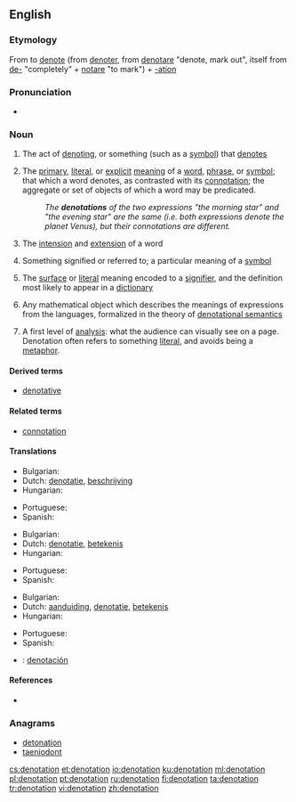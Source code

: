 ==English==
{{wikipedia}}

===Etymology===
From to [[denote]] (from {{etyl|frm|en}} [[denoter]], from {{etyl|la|en}} [[denotare]] "denote, mark out", itself from [[de-]] "completely" + [[notare]] "to mark") + [[-ation]]

===Pronunciation===
* {{rhymes|eɪʃən}}

===Noun===
{{en-noun}}

# The act of [[denoting]], or something (such as a [[symbol]]) that [[denote]]s
# {{logic|linguistics|semiotics}} The [[primary]], [[literal]], or [[explicit]] [[meaning]] of a [[word]], [[phrase]], or [[symbol]]; that which a word denotes, as contrasted with its [[connotation]]; the aggregate or set of objects of which a word may be predicated.
#: ''The '''denotations''' of the two expressions "the morning star" and "the evening star" are the same (i.e. both expressions denote the planet Venus), but their connotations are different.''
# {{philosophy|logic}} The [[intension]] and [[extension]] of a word
# {{semantics}} Something signified or referred to; a particular meaning of a [[symbol]]
# {{semiotics}} The [[surface]] or [[literal]] meaning encoded to a [[signifier]], and the definition most likely to appear in a [[dictionary]]
# {{computer science}} Any mathematical object which describes the meanings of expressions from the languages, formalized in the theory of [[denotational semantics]]
# {{context|media-studies}} A first level of [[analysis]]: what the audience can visually see on a page. Denotation often refers to something [[literal]], and avoids being a [[metaphor]].

====Derived terms====
* [[denotative]]

====Related terms====
* [[connotation]]

====Translations====
{{trans-top|act of denoting}}
* Bulgarian: {{t-|bg|означаване|n}}
* Dutch: [[denotatie]], [[beschrijving]]
* Hungarian: {{t+|hu|megjelölés}}
{{trans-mid}}
* Portuguese: {{t+|pt|denotação|f}}
* Spanish: {{t-|es|denotación|f}}
{{trans-bottom}}

{{trans-top|primary or explicit meaning}}
* Bulgarian: {{t-|bg|главно значение|n}}
* Dutch: [[denotatie]], [[betekenis]]
* Hungarian: {{t+|hu|jelentés}}
{{trans-mid}}
* Portuguese: {{t+|pt|denotação|f}}
* Spanish: {{t-|es|denotación|f}}
{{trans-bottom}}

{{trans-top|something signified or referred to}}
* Bulgarian: {{t+|bg|обозначение|n}}
* Dutch: [[aanduiding]], [[denotatie]], [[betekenis]]
* Hungarian: {{t+|hu|jel}}
{{trans-mid}}
* Portuguese: {{t+|pt|denotação|f}}
* Spanish: {{t-|es|denotación|f}}
{{trans-bottom}}

{{checktrans-top}}
* {{ttbc|es}}: [[denotación]]
{{trans-bottom}}

====References====
* {{R:OED2}}

===Anagrams===
* [[detonation#English|detonation]]
* [[taeniodont#English|taeniodont]]

[[cs:denotation]]
[[et:denotation]]
[[io:denotation]]
[[ku:denotation]]
[[ml:denotation]]
[[pl:denotation]]
[[pt:denotation]]
[[ru:denotation]]
[[fi:denotation]]
[[ta:denotation]]
[[tr:denotation]]
[[vi:denotation]]
[[zh:denotation]]